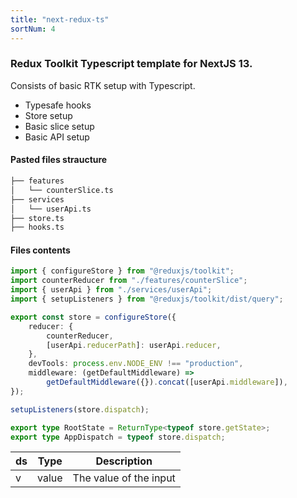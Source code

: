 ```yaml
---
title: "next-redux-ts"
sortNum: 4
---
```


### Redux Toolkit Typescript template for NextJS 13.
Consists of basic RTK setup with Typescript.
- Typesafe hooks
- Store setup
- Basic slice setup
- Basic API setup

#### Pasted files straucture
```bash
├── features
│   └── counterSlice.ts
├── services
│   └── userApi.ts
├── store.ts
├── hooks.ts
```

#### Files contents
```ts title="./features/counterSlice.ts"
import { configureStore } from "@reduxjs/toolkit";
import counterReducer from "./features/counterSlice";
import { userApi } from "./services/userApi";
import { setupListeners } from "@reduxjs/toolkit/dist/query";

export const store = configureStore({
    reducer: {
        counterReducer,
        [userApi.reducerPath]: userApi.reducer,
    },
    devTools: process.env.NODE_ENV !== "production",
    middleware: (getDefaultMiddleware) =>
        getDefaultMiddleware({}).concat([userApi.middleware]),
});

setupListeners(store.dispatch);

export type RootState = ReturnType<typeof store.getState>;
export type AppDispatch = typeof store.dispatch;
```

| ds  | Type | Description |
| ---- |---- | ---- |
| v | value | The value of the input |
